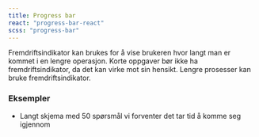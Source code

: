 ```yaml
---
title: Progress bar
react: "progress-bar-react"
scss: "progress-bar"
---
```



<Example />

Fremdriftsindikator kan brukes for å vise brukeren hvor langt man er kommet i en lengre operasjon. Korte oppgaver bør ikke ha fremdriftsindikator, da det kan virke mot sin hensikt. Lengre prosesser kan bruke fremdriftsindikator.

### Eksempler

-   Langt skjema med 50 spørsmål vi forventer det tar tid å komme seg igjennom
